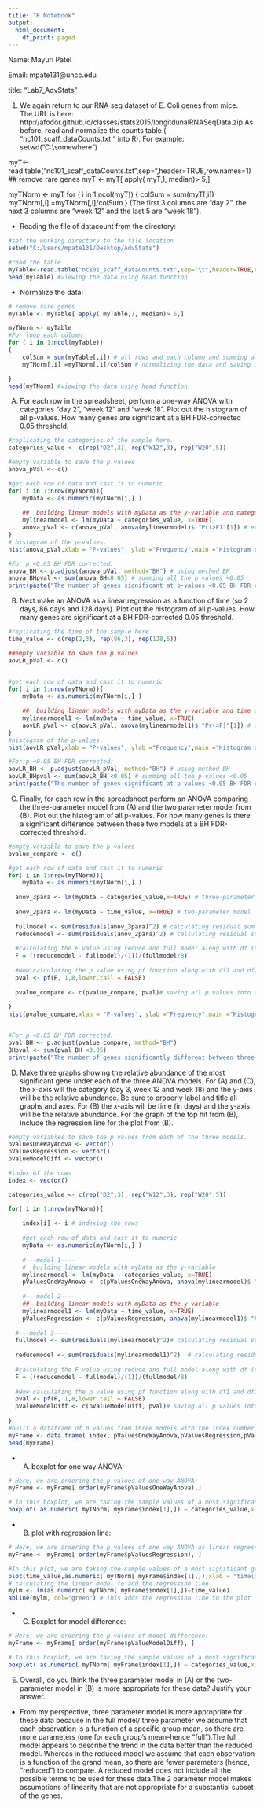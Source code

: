 ```yaml
---
title: "R Notebook"
output:
  html_document:
    df_print: paged
---
```


Name: Mayuri Patel

Email: mpate131@uncc.edu

title: "Lab7_AdvStats"


(1)	We again return to our RNA seq dataset of E. Coli genes from mice.  
The URL is here:
http://afodor.github.io/classes/stats2015/longitdunalRNASeqData.zip
As before, read and normalize the counts table ( “nc101_scaff_dataCounts.txt “ into R).  For example:
setwd("C:\\somewhere")

myT<-read.table("nc101_scaff_dataCounts.txt",sep="\t",header=TRUE,row.names=1)
## remove rare genes
myT <- myT[ apply( myT,1, median)> 5,]

myTNorm <- myT
for ( i in 1:ncol(myT))
{
	colSum = sum(myT[,i])
	myTNorm[,i] =myTNorm[,i]/colSum
}
(The first 3 columns are “day 2”, the next 3 columns are “week 12” and the last 5 are “week 18”).  

- Reading the file of datacount from the directory:

```r
#set the working directory to the file location
setwd("C:/Users/mpate131/Desktop/AdvStats")

#read the table
myTable<-read.table("nc101_scaff_dataCounts.txt",sep="\t",header=TRUE,row.names=1)
head(myTable) #viewing the data using head function
```

- Normalize the data: 

```r
# remove rare genes
myTable <- myTable[ apply( myTable,1, median)> 5,]

myTNorm <- myTable
#For loop each column
for ( i in 1:ncol(myTable))
{
	colSum = sum(myTable[,i]) # all rows and each column and summing all the column
	myTNorm[,i] =myTNorm[,i]/colSum # normalizing the data and saving it in the empty variable myTNorm.

}
head(myTNorm) #viewing the data using head function
```


(A)	For each row in the spreadsheet, perform a one-way ANOVA with categories “day 2”, “week 12” and “week 18”.  Plot out the histogram of all p-values.  How many genes are significant at a BH FDR-corrected 0.05 threshold. 


```r

#replicating the categories of the sample here.
categories_value <- c(rep("D2",3), rep("W12",3), rep("W20",5))

#empty variable to save the p values
anova_pVal <- c()

#get each row of data and cast it to numeric
for( i in 1:nrow(myTNorm)){
	myData <- as.numeric(myTNorm[i,] ) 
  
	##  building linear models with myData as the y-variable and categories as x variable
	mylinearmodel <- lm(myData ~ categories_value, x=TRUE)
	anova_pVal <- c(anova_pVal, anova(mylinearmodel)$ "Pr(>F)"[1]) # extracting the p value from the linear model
}
# histogram of the p-values.
hist(anova_pVal,xlab = "P-values", ylab ="Frequency",main ="Histogram of p-values for one-way ANOVA with categories") 

#For p <0.05 BH FDR corrected:
anova_BH <- p.adjust(anova_pVal, method="BH") # using method BH
anova_BHpval <- sum(anova_BH<0.05) # summing all the p values <0.05
print(paste("The number of genes significant at p-values <0.05 BH FDR corrected for one-way ANOVA with categories “day 2”, “week 12” and “week 18” is :", anova_BHpval))

```


(B)	Next make an ANOVA as a linear regression as a function of time (so 2 days, 86 days and 128 days).  Plot out the histogram of all p-values.  How many genes are significant at a BH FDR-corrected 0.05 threshold. 

```r
#replicating the time of the sample here.
time_value <- c(rep(2,3), rep(86,3), rep(128,5))

##empty variable to save the p values
aovLR_pVal <- c()


#get each row of data and cast it to numeric
for( i in 1:nrow(myTNorm)){
	myData <- as.numeric(myTNorm[i,] ) 
  
	##  building linear models with myData as the y-variable and time as x-variable
	mylinearmodel1 <- lm(myData ~ time_value, x=TRUE)
	aovLR_pVal <- c(aovLR_pVal, anova(mylinearmodel1)$ "Pr(>F)"[1]) # extracting the p value from the linear model
}
#histogram of the p-values.
hist(aovLR_pVal,xlab = "P-values", ylab ="Frequency",main ="Histogram of p-values for ANOVA as linear regression")

#For p <0.05 BH FDR corrected:
aovLR_BH <- p.adjust(aovLR_pVal, method="BH") # using method BH
aovLR_BHpval <- sum(aovLR_BH <0.05) # summing all the p values <0.05
print(paste("The number of genes significant at p-values <0.05 BH FDR corrected for ANOVA as linear regression for time 2 days, 86 days and 128 days is :", aovLR_BHpval))
```


(C)	Finally, for each row in the spreadsheet perform an ANOVA comparing the three-parameter model from (A) and the two parameter model from (B).  Plot out the histogram of all p-values.  For how many genes is there a significant difference between these two models at a BH FDR-corrected threshold. 


```r
#empty variable to save the p values
pvalue_compare <- c()

#get each row of data and cast it to numeric
for( i in 1:nrow(myTNorm)){
	myData <- as.numeric(myTNorm[i,] ) 
	
  anov_3para <- lm(myData ~ categories_value,x=TRUE) # three-parameter model
  
  anov_2para <- lm(myData ~ time_value, x=TRUE) # two-parameter model
  
  fullmodel <- sum(residuals(anov_3para)^2) # calculating residual sum for 3 parameter model
  reducemodel <- sum(residuals(anov_2para)^2) # calculating residual sum for 2 parameter model
  
  #calculating the F value using reduce and full model along with df (n=sample size=> 11-3/11-2)
  F = ((reducemodel - fullmodel)/(1))/(fullmodel/8)
  
  #Now calculating the p value using pf function along with df1 and df2 
  pval <- pf(F, 1,8,lower.tail = FALSE)
  
  pvalue_compare <- c(pvalue_compare, pval)# saving all p values into an empty variable.
  
}
hist(pvalue_compare,xlab = "P-values", ylab ="Frequency",main ="Histogram of p-values for ANOVA comparing 3 and 2-parameter model")


#For p <0.05 BH FDR corrected:
pval_BH <- p.adjust(pvalue_compare, method="BH") 
BHpval <- sum(pval_BH <0.05)
print(paste("The number of genes significantly different between three-parameter and two-parameter model at p-values <0.05 BH FDR corrected is :", BHpval))
```



(D)	 Make three graphs showing the relative abundance of the most significant gene under each of the three ANOVA models.  For (A) and (C), the x-axis will the category (day 3, week 12 and week 18) and the y-axis will be the relative abundance.  Be sure to properly label and title all graphs and axes.  For (B) the x-axis will be time (in days) and the y-axis will be the relative abundance. For the graph of the top hit from (B), include the regression line for the plot from (B).


```r
#empty variables to save the p values from each of the three models.
pValuesOneWayAnova <- vector()
pValuesRegression <- vector()
pValueModelDiff <- vector()

#index of the rows
index <- vector()

categories_value <- c(rep("D2",3), rep("W12",3), rep("W20",5))

for( i in 1:nrow(myTNorm)){
  
	index[i] <- i # indexing the rows
	
	#get each row of data and cast it to numeric
	myData <- as.numeric(myTNorm[i,] ) 
  
	#---model 1----
	#  building linear models with myData as the y-variable 
	mylinearmodel <- lm(myData ~ categories_value, x=TRUE)
	pValuesOneWayAnova <- c(pValuesOneWayAnova, anova(mylinearmodel)$ "Pr(>F)"[1])# extracting the p value from the linear model one-way anova
	
	#---model 2----
	##  building linear models with myData as the y-variable 
	mylinearmodel1 <- lm(myData ~ time_value, x=TRUE)
	pValuesRegression <- c(pValuesRegression, anova(mylinearmodel1)$ "Pr(>F)"[1])# extracting the p value from the linear model anova as linear regression
	
  #---model 3----
  fullmodel <- sum(residuals(mylinearmodel)^2)# calculating residual sum for 3 parameter model
  
  reducemodel <- sum(residuals(mylinearmodel1)^2)  # calculating residual sum for 2 parameter model
  
  #calculating the F value using reduce and full model along with df (n=sample size=> 11-3/11-2)
  F = ((reducemodel - fullmodel)/(1))/(fullmodel/8)
  
  #Now calculating the p value using pf function along with df1 and df2  
  pval <- pf(F, 1,8,lower.tail = FALSE)
  pValueModelDiff <- c(pValueModelDiff, pval)# saving all p values into an empty variable.
	
}
#built a dataframe of p values from three models with the index number
myFrame <- data.frame( index, pValuesOneWayAnova,pValuesRegression,pValueModelDiff)
head(myFrame)
```

- (A) boxplot for one way ANOVA:

```r
# Here, we are ordering the p values of one way ANOVA:
myFrame <- myFrame[ order(myFrame$pValuesOneWayAnova),] 

# in this boxplot, we are taking the sample values of a most significant gene based on the ordered index number on x axis and y being the abundance of the gene
boxplot( as.numeric( myTNorm[ myFrame$index[1],]) ~ categories_value,xlab = "categories", ylab ="Relative abundance of NC101_03447 gene", main="Boxplot of ANOVA showing relative abundance of most significant gene",col = c("#00AFBB", "#E7B800", "#FC4E07") ) 
```

- (B) plot with regression line:

```r
# Here, we are ordering the p values of one way ANOVA as linear regression:
myFrame <- myFrame[ order(myFrame$pValuesRegression), ] 

#In this plot, we are taking the sample values of a most significant gene based on the ordered index number on x axis and y being the abundance of the gene
plot(time_value,as.numeric( myTNorm[ myFrame$index[1],]),xlab = "time(in days)", ylab ="Relative abundance of NC101_03467 gene",main="Plot with regression line for most significant gene using ANOVA LR",col="red",pch = 15)
# calculating the linear model to add the regression line
mylm <- lm(as.numeric( myTNorm[ myFrame$index[1],])~time_value)
abline(mylm, col="green") # This adds the regression line to the plot
```

- (C) Boxplot for model difference:

```r
# Here, we are ordering the p values of model difference:
myFrame <- myFrame[ order(myFrame$pValueModelDiff), ]

# In this boxplot, we are taking the sample values of a most significant gene based on the ordered index number on x axis and y being the abundance of the gene
boxplot( as.numeric( myTNorm[ myFrame$index[1],]) ~ categories_value,xlab = "categories", ylab ="Relative abundance of NC101_03447 gene", main ="Boxplot of model difference for most significant gene",col = c("#01AFBB", "#E7B810", "#FC4E08")  ) 
```

(E)	 Overall, do you think the three parameter model in (A) or the two-parameter model in (B) is more appropriate for these data?  Justify your answer.
- From my perspective, three parameter model is more appropriate for these data because in the full model/ three parameter we assume that each observation is a function of a specific group mean, so there are more parameters (one for each group's mean--hence "full").The full model appears to describe the trend in the data better than the reduced model. Whereas in the reduced model we assume that each observation is a function of the grand mean, so there are fewer parameters (hence, "reduced") to compare. A reduced model does not include all the possible terms to be used for these data.The 2 parameter model makes assumptions of linearity that are not appropriate for a substantial subset of the genes. 
